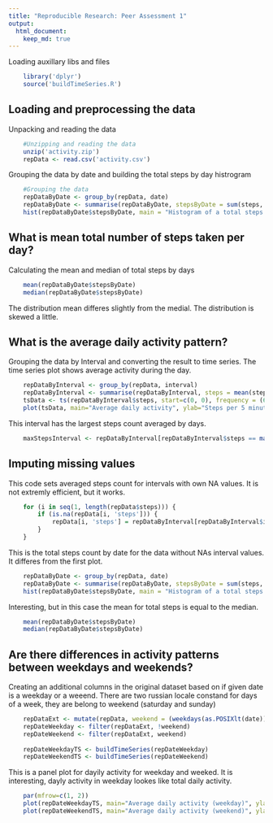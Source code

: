 ```yaml
---
title: "Reproducible Research: Peer Assessment 1"
output: 
  html_document:
    keep_md: true
---
```

Loading auxillary libs and files
```r
    library('dplyr')
    source('buildTimeSeries.R')
```

## Loading and preprocessing the data
Unpacking and reading the data
```r
    #Unzipping and reading the data
    unzip('activity.zip')
    repData <- read.csv('activity.csv')
```
Grouping the data by date and building the total steps by day histrogram
```r
    #Grouping the data
    repDataByDate <- group_by(repData, date)
    repDataByDate <- summarise(repDataByDate, stepsByDate = sum(steps, na.rm = TRUE))
    hist(repDataByDate$stepsByDate, main = "Histogram of a total steps count per day", xlab = "Total steps count", breaks = 10)
```

## What is mean total number of steps taken per day?
Calculating the mean and median of total steps by days
```r
    mean(repDataByDate$stepsByDate)
    median(repDataByDate$stepsByDate)
```
The distribution mean differes slightly from the medial. The distribution is skewed a little.

## What is the average daily activity pattern?
Grouping the data by Interval and converting the result to time series. The time series plot shows average activity during the day.
```r
    repDataByInterval <- group_by(repData, interval)
    repDataByInterval <- summarise(repDataByInterval, steps = mean(steps, na.rm = TRUE))
    tsData <- ts(repDataByInterval$steps, start=c(0, 0), frequency = (60 / 5))
    plot(tsData, main="Average daily activity", ylab="Steps per 5 minutes", xlab="Time, hours")
```
This interval has the largest steps count averaged by days.
```r
    maxStepsInterval <- repDataByInterval[repDataByInterval$steps == max(repDataByInterval$steps), ]$interval    
```

## Imputing missing values
This code sets averaged steps count for intervals with own NA values. It is not extremly efficient, but it works.
```r
    for (i in seq(1, length(repData$steps))) {
        if (is.na(repData[i, 'steps'])) {
            repData[i, 'steps'] = repDataByInterval[repDataByInterval$interval == repData[i, 'interval'],]$steps
        }
    }
```
This is the total steps count by date for the data without NAs interval values. It differes from the first plot.
```r
    repDataByDate <- group_by(repData, date)
    repDataByDate <- summarise(repDataByDate, stepsByDate = sum(steps, na.rm = TRUE))
    hist(repDataByDate$stepsByDate, main = "Histogram of a total steps count per day", xlab = "Total steps count", breaks = 10)
```
Interesting, but in this case the mean for total steps is equal to the median.
```r
    mean(repDataByDate$stepsByDate)
    median(repDataByDate$stepsByDate)
```
## Are there differences in activity patterns between weekdays and weekends?
Creating an additional columns in the original dataset based on if given date is a weekday or a weeend. There are two russian locale constand for days of a week, they are belong to weekend (saturday and sunday)
```r
    repDataExt <- mutate(repData, weekend = (weekdays(as.POSIXlt(date)) == "Суббота" | weekdays(as.POSIXlt(date)) == "Воскресенье"))
    repDateWeekday <- filter(repDataExt, !weekend)
    repDateWeekend <- filter(repDataExt, weekend)
    
    repDateWeekdayTS <- buildTimeSeries(repDateWeekday)
    repDateWeekendTS <- buildTimeSeries(repDateWeekend)
```    
This is a panel plot for dayily activity for weekday and weeked. It is interesting, dayly activity in weekday lookes like total daily activity.
```r
    par(mfrow=c(1, 2))
    plot(repDateWeekdayTS, main="Average daily activity (weekday)", ylab="Steps per 5 minutes", xlab="Time, hours")
    plot(repDateWeekendTS, main="Average daily activity (weekend)", ylab="Steps per 5 minutes", xlab="Time, hours")
```







